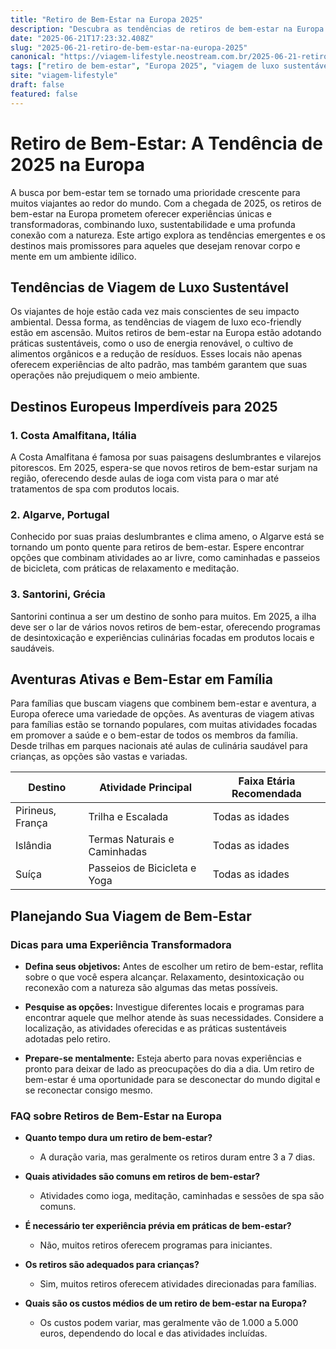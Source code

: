 ```yaml
---
title: "Retiro de Bem-Estar na Europa 2025"
description: "Descubra as tendências de retiros de bem-estar na Europa em 2025 e planeje sua viagem de luxo sustentável."
date: "2025-06-21T17:23:32.408Z"
slug: "2025-06-21-retiro-de-bem-estar-na-europa-2025"
canonical: "https://viagem-lifestyle.neostream.com.br/2025-06-21-retiro-de-bem-estar-na-europa-2025"
tags: ["retiro de bem-estar", "Europa 2025", "viagem de luxo sustentável", "destinos familiares exóticos"]
site: "viagem-lifestyle"
draft: false
featured: false
---
```


# Retiro de Bem-Estar: A Tendência de 2025 na Europa

A busca por bem-estar tem se tornado uma prioridade crescente para muitos viajantes ao redor do mundo. Com a chegada de 2025, os retiros de bem-estar na Europa prometem oferecer experiências únicas e transformadoras, combinando luxo, sustentabilidade e uma profunda conexão com a natureza. Este artigo explora as tendências emergentes e os destinos mais promissores para aqueles que desejam renovar corpo e mente em um ambiente idílico.

## Tendências de Viagem de Luxo Sustentável

Os viajantes de hoje estão cada vez mais conscientes de seu impacto ambiental. Dessa forma, as tendências de viagem de luxo eco-friendly estão em ascensão. Muitos retiros de bem-estar na Europa estão adotando práticas sustentáveis, como o uso de energia renovável, o cultivo de alimentos orgânicos e a redução de resíduos. Esses locais não apenas oferecem experiências de alto padrão, mas também garantem que suas operações não prejudiquem o meio ambiente.

## Destinos Europeus Imperdíveis para 2025

### 1. Costa Amalfitana, Itália
A Costa Amalfitana é famosa por suas paisagens deslumbrantes e vilarejos pitorescos. Em 2025, espera-se que novos retiros de bem-estar surjam na região, oferecendo desde aulas de ioga com vista para o mar até tratamentos de spa com produtos locais.

### 2. Algarve, Portugal
Conhecido por suas praias deslumbrantes e clima ameno, o Algarve está se tornando um ponto quente para retiros de bem-estar. Espere encontrar opções que combinam atividades ao ar livre, como caminhadas e passeios de bicicleta, com práticas de relaxamento e meditação.

### 3. Santorini, Grécia
Santorini continua a ser um destino de sonho para muitos. Em 2025, a ilha deve ser o lar de vários novos retiros de bem-estar, oferecendo programas de desintoxicação e experiências culinárias focadas em produtos locais e saudáveis.

## Aventuras Ativas e Bem-Estar em Família

Para famílias que buscam viagens que combinem bem-estar e aventura, a Europa oferece uma variedade de opções. As aventuras de viagem ativas para famílias estão se tornando populares, com muitas atividades focadas em promover a saúde e o bem-estar de todos os membros da família. Desde trilhas em parques nacionais até aulas de culinária saudável para crianças, as opções são vastas e variadas.

| Destino       | Atividade Principal             | Faixa Etária Recomendada |
|---------------|---------------------------------|--------------------------|
| Pirineus, França | Trilha e Escalada                 | Todas as idades          |
| Islândia      | Termas Naturais e Caminhadas  | Todas as idades          |
| Suíça         | Passeios de Bicicleta e Yoga      | Todas as idades          |

## Planejando Sua Viagem de Bem-Estar

### Dicas para uma Experiência Transformadora

- **Defina seus objetivos:** Antes de escolher um retiro de bem-estar, reflita sobre o que você espera alcançar. Relaxamento, desintoxicação ou reconexão com a natureza são algumas das metas possíveis.

- **Pesquise as opções:** Investigue diferentes locais e programas para encontrar aquele que melhor atende às suas necessidades. Considere a localização, as atividades oferecidas e as práticas sustentáveis adotadas pelo retiro.

- **Prepare-se mentalmente:** Esteja aberto para novas experiências e pronto para deixar de lado as preocupações do dia a dia. Um retiro de bem-estar é uma oportunidade para se desconectar do mundo digital e se reconectar consigo mesmo.

### FAQ sobre Retiros de Bem-Estar na Europa

- **Quanto tempo dura um retiro de bem-estar?**
  - A duração varia, mas geralmente os retiros duram entre 3 a 7 dias.

- **Quais atividades são comuns em retiros de bem-estar?**
  - Atividades como ioga, meditação, caminhadas e sessões de spa são comuns.

- **É necessário ter experiência prévia em práticas de bem-estar?**
  - Não, muitos retiros oferecem programas para iniciantes.

- **Os retiros são adequados para crianças?**
  - Sim, muitos retiros oferecem atividades direcionadas para famílias.

- **Quais são os custos médios de um retiro de bem-estar na Europa?**
  - Os custos podem variar, mas geralmente vão de 1.000 a 5.000 euros, dependendo do local e das atividades incluídas.